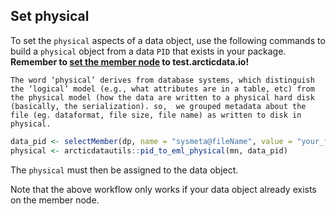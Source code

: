 ## Set physical

To set the `physical` aspects of a data object, use the following commands to build a `physical` object from a data `PID` that exists in your package. **Remember to <a href = 'https://nceas.github.io/datateam-training/reference/set-dataone-nodes.html' target='_blank'>set the member node</a> to test.arcticdata.io!**

```block
The word ‘physical’ derives from database systems, which distinguish the ‘logical’ model (e.g., what attributes are in a table, etc) from the physical model (how the data are written to a physical hard disk (basically, the serialization). so,  we grouped metadata about the file (eg. dataformat, file size, file name) as written to disk in physical.
```

```r
data_pid <- selectMember(dp, name = "sysmeta@fileName", value = "your_file_name.csv")
physical <- arcticdatautils::pid_to_eml_physical(mn, data_pid)
```

The `physical` must then be assigned to the data object.

Note that the above workflow only works if your data object already exists on the member node.


